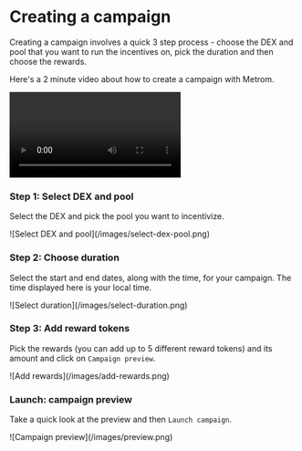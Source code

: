 # Creating a campaign

Creating a campaign involves a quick 3 step process - choose the DEX and pool
that you want to run the incentives on, pick the duration and then choose the
rewards.

Here's a 2 minute video about how to create a campaign with Metrom.

<div class="mediaWrapper">
    <video
        title="Creating a campaign on Metrom"
        controls
        frameborder="0"
        allowfullscreen
        loading="lazy"
    >
        <source src="/videos/creating-a-campaign.mp4" type="video/mp4" />
        Your browser does not support the video tag.
    </video>
</div>

### Step 1: Select DEX and pool

Select the DEX and pick the pool you want to incentivize.

<div class="mediaWrapper">
    ![Select DEX and pool](/images/select-dex-pool.png)
</div>

### Step 2: Choose duration

Select the start and end dates, along with the time, for your campaign. The time
displayed here is your local time.

<div class="mediaWrapper">![Select duration](/images/select-duration.png)</div>

### Step 3: Add reward tokens

Pick the rewards (you can add up to 5 different reward tokens) and its amount
and click on `Campaign preview`.

<div class="mediaWrapper">![Add rewards](/images/add-rewards.png)</div>

### Launch: campaign preview

Take a quick look at the preview and then `Launch campaign`.

<div class="mediaWrapper">![Campaign preview](/images/preview.png)</div>
